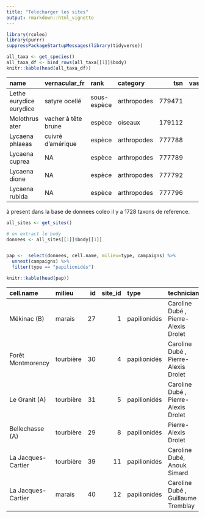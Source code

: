 ```yaml
---
title: "Telecharger les sites"
output: rmarkdown::html_vignette
---
```





```r
library(rcoleo)
library(purrr)
suppressPackageStartupMessages(library(tidyverse))

all_taxa <- get_species()
all_taxa_df <- bind_rows(all_taxa[[1]]$body)
knitr::kable(head(all_taxa_df))
```



|name                    |vernacular_fr       |rank        |category    |    tsn| vascan_id|bryoquel_id |created_at               |updated_at               |
|:-----------------------|:-------------------|:-----------|:-----------|------:|---------:|:-----------|:------------------------|:------------------------|
|Lethe eurydice eurydice |satyre ocellé       |sous-espèce |arthropodes | 779471|        NA|NA          |2020-06-03T00:00:00.000Z |2020-06-03T19:58:22.036Z |
|Molothrus ater          |vacher à tête brune |espèce      |oiseaux     | 179112|        NA|NA          |2020-06-03T00:00:00.000Z |2020-06-04T12:46:07.480Z |
|Lycaena phlaeas         |cuivré d'amérique   |espèce      |arthropodes | 777788|        NA|NA          |2018-11-07T18:44:51.984Z |2018-11-07T18:44:51.984Z |
|Lycaena cuprea          |NA                  |espèce      |arthropodes | 777789|        NA|NA          |2018-11-07T18:44:51.984Z |2018-11-07T18:44:51.984Z |
|Lycaena dione           |NA                  |espèce      |arthropodes | 777792|        NA|NA          |2018-11-07T18:44:51.984Z |2018-11-07T18:44:51.984Z |
|Lycaena rubida          |NA                  |espèce      |arthropodes | 777796|        NA|NA          |2018-11-07T18:44:51.984Z |2018-11-07T18:44:51.984Z |

à present dans la base de donnees coleo il y a 1728 taxons de reference.



```r
all_sites <- get_sites()

# on extract le body
donnees <- all_sites[[1]]$body[[1]]


pap <-  select(donnees, cell.name, milieu=type, campaigns) %>%
  unnest(campaigns) %>%
  filter(type == "papilionidés")

knitr::kable(head(pap))
```



|cell.name          |milieu    | id| site_id|type         |technicians                                |opened_at  |closed_at  |notes |created_at               |updated_at               | siteId|
|:------------------|:---------|--:|-------:|:------------|:------------------------------------------|:----------|:----------|:-----|:------------------------|:------------------------|------:|
|Mékinac (B)        |marais    | 27|       1|papilionidés |Caroline Dubé       , Pierre-Alexis Drolet |2016-06-23 |2016-06-23 |NA    |2018-11-07T18:53:22.103Z |2018-11-07T18:53:22.103Z |      1|
|Forêt Montmorency  |tourbière | 30|       4|papilionidés |Caroline Dubé       , Pierre-Alexis Drolet |2016-07-11 |2016-07-11 |NA    |2018-11-07T18:53:22.817Z |2020-01-23T19:34:07.751Z |      4|
|Le Granit (A)      |tourbière | 31|       5|papilionidés |Caroline Dubé       , Pierre-Alexis Drolet |2016-06-30 |2016-06-30 |NA    |2018-11-07T18:53:23.091Z |2018-11-07T18:53:23.091Z |      5|
|Bellechasse (A)    |tourbière | 29|       8|papilionidés |Pierre-Alexis Drolet                       |2016-07-05 |2016-07-05 |NA    |2018-11-07T18:53:22.562Z |2018-11-07T18:53:22.562Z |      8|
|La Jacques-Cartier |tourbière | 39|      11|papilionidés |Caroline Dubé, Anouk Simard                |2017-06-26 |2017-06-26 |NA    |2018-11-07T18:53:25.260Z |2018-11-07T18:53:25.260Z |     11|
|La Jacques-Cartier |marais    | 40|      12|papilionidés |Caroline Dubé     , Guillaume Tremblay     |2017-06-22 |2017-06-22 |NA    |2018-11-07T18:53:25.473Z |2018-11-07T18:53:25.473Z |     12|
